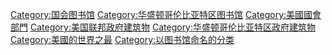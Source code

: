 {{Commonscat|Library of Congress}}

[[Category:国会图书馆|Category:国会图书馆]]
[[Category:华盛顿哥伦比亚特区图书馆|Category:华盛顿哥伦比亚特区图书馆]]
[[Category:美國國會部門|Category:美國國會部門]]
[[Category:美国联邦政府建筑物|Category:美国联邦政府建筑物]]
[[Category:华盛顿哥伦比亚特区政府建筑物|Category:华盛顿哥伦比亚特区政府建筑物]]
[[Category:美國的世界之最|Category:美國的世界之最]]
[[Category:以图书馆命名的分类|Category:以图书馆命名的分类]]